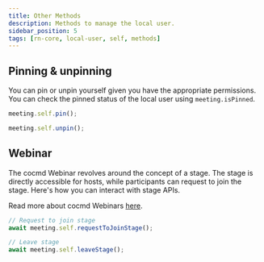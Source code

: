 ```yaml
---
title: Other Methods
description: Methods to manage the local user.
sidebar_position: 5
tags: [rn-core, local-user, self, methods]
---
```


## Pinning & unpinning

You can pin or unpin yourself given you have the appropriate permissions. You
can check the pinned status of the local user using `meeting.isPinned`.

```ts
meeting.self.pin();
```

```ts
meeting.self.unpin();
```

## Webinar

The cocmd Webinar revolves around the concept of a stage. The stage is directly
accessible for hosts, while participants can request to join the stage. Here's
how you can interact with stage APIs.

Read more about cocmd Webinars
[here](https://cocmd.ai/blog/introducing-dyte-webinar/).

```ts
// Request to join stage
await meeting.self.requestToJoinStage();

// Leave stage
await meeting.self.leaveStage();
```
